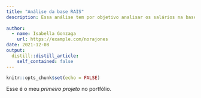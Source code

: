 ```yaml
---
title: "Análise da base RAIS"
description: Essa análise tem por objetivo analisar os salários na base ARRAIS. Este projeto foi feito na semana de CIência de Dados usando R. 
  
author:
  - name: Isabella Gonzaga
    url: https://example.com/norajones
date: 2021-12-08
output:
  distill::distill_article:
    self_contained: false
---
```


```r
knitr::opts_chunk$set(echo = FALSE)
```

Esse é o meu *primeiro projeto* no portfólio.
